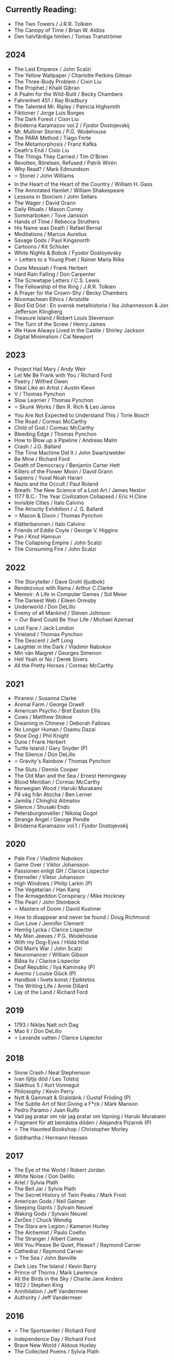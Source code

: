 ## Currently Reading:

- The Two Towers / J.R.R. Tolkien
- The Canopy of Time / Brian W. Aldiss
- Den halvfärdiga himlen / Tomas Tranströmer

## 2024

- The Last Emperox / John Scalzi
- The Yellow Wallpaper / Charlotte Perkins Gilman
- The Three-Body Problem / Cixin Liu
- The Prophet / Khalil Gibran
- A Psalm for the Wild-Built / Becky Chambers
- Fahrenheit 451 / Ray Bradbury
- The Talented Mr. Ripley / Patricia Highsmith
- Fiktioner / Jorge Luis Borges
- The Dark Forest / Cixin Liu
- Bröderna Karamazov vol.2 / Fjodor Dostojevskij
- Mr. Mulliner Stories / P.G. Wodehouse
- The PARA Method / Tiago Forte
- The Metamorphosis / Franz Kafka
- Death's End / Cixin Liu
- The Things They Carried / Tim O'Brien
- Revolten, Rörelsen, Refused / Patrik Wirén
- Why Read? / Mark Edmundson
- ⭐️ Stoner / John Williams
- In the Heart of the Heart of the Country / William H. Gass
- The Annotated Hamlet / William Shakespeare
- Lessons in Stoicism / John Sellars
- The Wager / David Grann
- Daily Rituals / Mason Currey
- Sommarboken / Tove Jansson
- Hands of Time / Rebecca Struthers
- His Name was Death / Rafael Bernal
- Meditations / Marcus Aurelius
- Savage Gods / Paul Kingsnorth
- Cartoons / Kit Schluter
- White Nights & Bobok / Fyodor Dostoyevsky 
- ⭐️ Letters to a Young Poet / Rainer Maria Rilke
- Dune Messiah / Frank Herbert
- Hard Rain Falling / Don Carpenter
- The Screwtape Letters / C.S. Lewis
- The Fellowship of the Ring / J.R.R. Tolkien
- A Prayer for the Crown-Shy / Becky Chambers
- Nicomachean Ethics / Aristotle
- Blod Eld Död : En svensk metalhistoria / Ika Johannesson & Jon Jefferson Klingberg
- Treasure Island / Robert Louis Stevenson
- The Turn of the Screw / Henry James
- We Have Always Lived in the Castle / Shirley Jackson
- Digital Minimalism / Cal Newport

## 2023

- Project Hail Mary / Andy Weir
- Let Me Be Frank with You / Richard Ford
- Poetry / Wilfred Owen
- Steal Like an Artist / Austin Kleon
- V / Thomas Pynchon
- Slow Learner / Thomas Pynchon
- ⭐️ Skunk Works / Ben R. Rich & Leo Janos
- You Are Not Expected to Understand This / Torie Bosch
- The Road / Cormac McCarthy
- Child of God / Cormac McCarthy
- Bleeding Edge / Thomas Pynchon
- How to Blow up a Pipeline / Andreas Malm
- Crash / J.G. Ballard
- The Time Machine Did It / John Swartzwelder
- Be Mine / Richard Ford
- Death of Democracy / Benjamin Carter Hett
- Killers of the Flower Moon / David Grann
- Sapiens / Yuval Noah Harari
- Nazis and the Occult / Paul Roland
- Breath: The New Science of a Lost Art / James Nestor
- 1177 B.C.: The Year Civilization Collapsed / Eric H.Cline
- Invisible Cities / Italo Calvino
- The Atrocity Exhibition / J. G. Ballard
- ⭐️ Mason & Dixon / Thomas Pynchon
- Klätterbaronen / Italo Calvino
- Friends of Eddie Coyle / George V. Higgins
- Pan / Knut Hamsun
- The Collapsing Empire / John Scalzi
- The Consuming Fire / John Scalzi

## 2022

- The Storyteller / Dave Grohl (ljudbok)
- Rendezvous with Rama / Arthur C.Clarke
- Memoir: A Life in Computer Games / Sid Meier
- The Darkest Web / Eileen Ormsby
- Underworld / Don DeLillo
- Enemy of all Mankind / Steven Johnson
- ⭐️ Our Band Could Be Your Life / Michael Azerrad
- Lost Face / Jack London
- Vineland / Thomas Pynchon
- The Descent / Jeff Long
- Laughter in the Dark / Vladimir Nabokov
- Min vän Maigret / Georges Simenon
- Hell Yeah or No / Derek Sivers
- All the Pretty Horses / Cormac McCarthy

## 2021

- Piranesi / Susanna Clarke
- Animal Farm / George Orwell
- American Psycho / Bret Easton Ellis
- Cows / Matthew Stokoe
- Dreaming in Chinese / Deborah Fallows
- No Longer Human / Osamu Dazai
- Shoe Dog / Phil Knight
- Dune / Frank Herbert
- Turtle Island / Gary Snyder (P)
- The Silence / Don DeLillo
- ⭐️  Gravity's Rainbow / Thomas Pynchon
- The Sluts / Dennis Cooper
- The Old Man and the Sea / Ernest Hemingway
- Blood Meridian / Cormac McCarthy
- Norwegian Wood / Haruki Murakami
- På väg från Atocha / Ben Lerner
- Jamilia / Chinghiz Aitmatov
- Silence / Shusaki Endo
- Petersburgnoveller / Nikolaj Gogol
- Strange Angel / George Pendle
- Bröderna Karamazov vol.1 / Fjodor Dostojevskij

## 2020

- Pale Fire / Vladimir Nabokov
- Game Over / Viktor Johansson
- Passionen enligt GH / Clarice Lispector
- Eterneller / Viktor Johansson
- High Windows / Philip Larkin (P)
- The Vegetarian / Han Kang
- The Armageddon Conspiracy / Mike Hockney
- The Pearl / John Steinbeck
- ⭐️  Masters of Doom / David Kushner
- How to disappear and never be found / Doug Richmond
- Gun Love / Jennifer Clement
- Hemlig Lycka / Clarice Lispector
- My Man Jeeves / P.G. Wodehouse
- With my Dog-Eyes / Hilda Hilst
- Old Man’s War / John Scalzi
- Neuromancer / William Gibson
- Blåsa liv / Clarice Lispector
- Deaf Republic / Ilya Kaminsky (P)
- Averno / Louise Glück (P)
- Handbok i livets konst / Epiktetos
- The Writing Life / Annie Dillard
- Lay of the Land / Richard Ford

## 2019

- 1793 / Niklas Natt och Dag
- Mao II / Don DeLillo
- ⭐️  Levande vatten / Clarice Lispector

## 2018

- Snow Crash / Neal Stephenson
- Ivan Iljitjs död / Leo Tolstoj
- Slakthus 5 / Kurt Vonnegut
- Philosophy / Kevin Perry
- Nytt & Gammalt & Gralstänk / Gustaf Fröding (P)
- The Subtle Art of Not Giving a F\*ck / Mark Manson
- Pedro Paramo / Juan Rulfo
- Vad jag pratar om när jag pratar om löpning / Haruki Murakami
- Fragment för att bemästra döden / Alejandra Pizarnik (P)
- ⭐️  The Haunted Bookshop / Christopher Morley
- Siddhartha / Hermann Hessen

## 2017

- The Eye of the World / Robert Jordan
- White Noise / Don Delillo
- Ariel / Sylvia Plath
- The Bell Jar / Sylvia Plath
- The Secret History of Twin Peaks / Mark Frost
- American Gods / Neil Gaiman
- Sleeping Giants / Sylvain Neuvel
- Waking Gods / Sylvain Neuvel
- Zer0es / Chuck Wendig
- The Stars are Legion / Kameron Hurley
- The Alchemist / Paulo Coelho
- The Stranger / Albert Camus
- Will You Please Be Quiet, Please? / Raymond Carver
- Cathedral / Raymond Carver
- ⭐️ The Sea / John Banville
- Dark Lies The Island / Kevin Barry
- Prince of Thorns / Mark Lawrence
- All the Birds in the Sky / Charlie Jane Anders
- 1922 / Stephen King
- Annihilation / Jeff Vandermeer
- Authority / Jeff Vandermeer

## 2016

- ⭐️ The Sportswriter / Richard Ford
- Independence Day / Richard Ford
- Brave New World / Aldous Huxley
- The Collected Poems / Sylvia Plath

